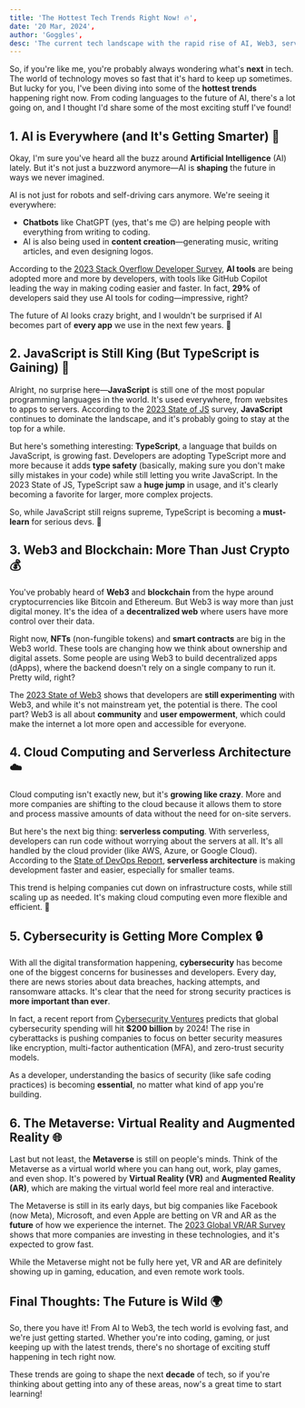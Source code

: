```yaml
---
title: 'The Hottest Tech Trends Right Now! 🔥',
date: '20 Mar, 2024',
author: 'Goggles',
desc: 'The current tech landscape with the rapid rise of AI, Web3, serverless architectures, and cybersecurity.',
---
```


So, if you're like me, you're probably always wondering what's **next** in tech. The world of technology moves so fast that it's hard to keep up sometimes. But lucky for you, I've been diving into some of the **hottest trends** happening right now. From coding languages to the future of AI, there's a lot going on, and I thought I'd share some of the most exciting stuff I've found!

## 1. **AI is Everywhere (and It's Getting Smarter) 🤖**

Okay, I'm sure you've heard all the buzz around **Artificial Intelligence** (AI) lately. But it's not just a buzzword anymore—AI is **shaping** the future in ways we never imagined.

AI is not just for robots and self-driving cars anymore. We're seeing it everywhere:

- **Chatbots** like ChatGPT (yes, that's me 😉) are helping people with everything from writing to coding.
- AI is also being used in **content creation**—generating music, writing articles, and even designing logos.

According to the [2023 Stack Overflow Developer Survey](https://survey.stackoverflow.co/), **AI tools** are being adopted more and more by developers, with tools like GitHub Copilot leading the way in making coding easier and faster. In fact, **29%** of developers said they use AI tools for coding—impressive, right?

The future of AI looks crazy bright, and I wouldn't be surprised if AI becomes part of **every app** we use in the next few years. 🌟

## 2. **JavaScript is Still King (But TypeScript is Gaining) 👑**

Alright, no surprise here—**JavaScript** is still one of the most popular programming languages in the world. It's used everywhere, from websites to apps to servers. According to the [2023 State of JS](https://stateofjs.com/) survey, **JavaScript** continues to dominate the landscape, and it's probably going to stay at the top for a while.

But here's something interesting: **TypeScript**, a language that builds on JavaScript, is growing fast. Developers are adopting TypeScript more and more because it adds **type safety** (basically, making sure you don't make silly mistakes in your code) while still letting you write JavaScript. In the 2023 State of JS, TypeScript saw a **huge jump** in usage, and it's clearly becoming a favorite for larger, more complex projects.

So, while JavaScript still reigns supreme, TypeScript is becoming a **must-learn** for serious devs. 🙌

## 3. **Web3 and Blockchain: More Than Just Crypto 💰**

You've probably heard of **Web3** and **blockchain** from the hype around cryptocurrencies like Bitcoin and Ethereum. But Web3 is way more than just digital money. It's the idea of a **decentralized web** where users have more control over their data.

Right now, **NFTs** (non-fungible tokens) and **smart contracts** are big in the Web3 world. These tools are changing how we think about ownership and digital assets. Some people are using Web3 to build decentralized apps (dApps), where the backend doesn't rely on a single company to run it. Pretty wild, right?

The [2023 State of Web3](https://www.stateofweb3.com/) shows that developers are **still experimenting** with Web3, and while it's not mainstream yet, the potential is there. The cool part? Web3 is all about **community** and **user empowerment**, which could make the internet a lot more open and accessible for everyone.

## 4. **Cloud Computing and Serverless Architecture ☁️**

Cloud computing isn't exactly new, but it's **growing like crazy**. More and more companies are shifting to the cloud because it allows them to store and process massive amounts of data without the need for on-site servers.

But here's the next big thing: **serverless computing**. With serverless, developers can run code without worrying about the servers at all. It's all handled by the cloud provider (like AWS, Azure, or Google Cloud). According to the [State of DevOps Report](https://www.stateofdevops.com/), **serverless architecture** is making development faster and easier, especially for smaller teams.

This trend is helping companies cut down on infrastructure costs, while still scaling up as needed. It's making cloud computing even more flexible and efficient. 💪

## 5. **Cybersecurity is Getting More Complex 🔒**

With all the digital transformation happening, **cybersecurity** has become one of the biggest concerns for businesses and developers. Every day, there are news stories about data breaches, hacking attempts, and ransomware attacks. It's clear that the need for strong security practices is **more important than ever**.

In fact, a recent report from [Cybersecurity Ventures](https://cybersecurityventures.com/) predicts that global cybersecurity spending will hit **$200 billion** by 2024! The rise in cyberattacks is pushing companies to focus on better security measures like encryption, multi-factor authentication (MFA), and zero-trust security models.

As a developer, understanding the basics of security (like safe coding practices) is becoming **essential**, no matter what kind of app you're building.

## 6. **The Metaverse: Virtual Reality and Augmented Reality 🌐**

Last but not least, the **Metaverse** is still on people's minds. Think of the Metaverse as a virtual world where you can hang out, work, play games, and even shop. It's powered by **Virtual Reality (VR)** and **Augmented Reality (AR)**, which are making the virtual world feel more real and interactive.

The Metaverse is still in its early days, but big companies like Facebook (now Meta), Microsoft, and even Apple are betting on VR and AR as the **future** of how we experience the internet. The [2023 Global VR/AR Survey](https://www.virtualrealitypop.com/) shows that more companies are investing in these technologies, and it's expected to grow fast.

While the Metaverse might not be fully here yet, VR and AR are definitely showing up in gaming, education, and even remote work tools.

## Final Thoughts: The Future is Wild 🌍

So, there you have it! From AI to Web3, the tech world is evolving fast, and we're just getting started. Whether you're into coding, gaming, or just keeping up with the latest trends, there's no shortage of exciting stuff happening in tech right now.

These trends are going to shape the next **decade** of tech, so if you're thinking about getting into any of these areas, now's a great time to start learning!
